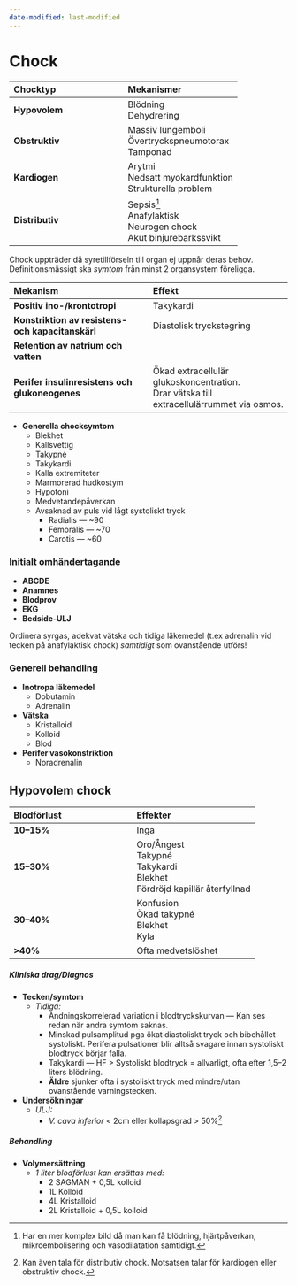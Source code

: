 ```yaml
---
date-modified: last-modified
---
```


# Chock

|**Chocktyp**|**Mekanismer**|
|:---|:---|
|**Hypovolem**|Blödning<br>Dehydrering|
|**Obstruktiv**|Massiv lungemboli<br>Övertryckspneumotorax<br>Tamponad|
|**Kardiogen**|Arytmi<br>Nedsatt myokardfunktion<br>Strukturella problem|
|**Distributiv**|Sepsis^[Har en mer komplex bild då man kan få blödning, hjärtpåverkan, mikroembolisering och vasodilatation samtidigt.]<br>Anafylaktisk<br>Neurogen chock<br>Akut binjurebarkssvikt|

Chock uppträder då syretillförseln till organ ej uppnår deras behov.
Definitionsmässigt ska *symtom* från minst 2 organsystem föreligga.

|**Mekanism**|**Effekt**|
|:---|:---|
|**Positiv ino-/krontotropi**|Takykardi
|**Konstriktion av resistens- och kapacitanskärl**|Diastolisk tryckstegring|
|**Retention av natrium och vatten**||
|**Perifer insulinresistens och glukoneogenes**|Ökad extracellulär glukoskoncentration.<br>Drar vätska till extracellulärrummet via osmos.

- **Generella chocksymtom**
    - Blekhet
    - Kallsvettig
    - Takypné
    - Takykardi
    - Kalla extremiteter
    - Marmorerad hudkostym
    - Hypotoni
    - Medvetandepåverkan
    - Avsaknad av puls vid lågt systoliskt tryck
        - Radialis --- ~90
        - Femoralis --- ~70
        - Carotis --- ~60

### Initialt omhändertagande

- **ABCDE**
- **Anamnes**
- **Blodprov**
- **EKG**
- **Bedside-ULJ**

Ordinera syrgas, adekvat vätska och tidiga läkemedel (t.ex adrenalin vid tecken
på anafylaktisk chock) *samtidigt* som ovanstående utförs!

### Generell behandling

- **Inotropa läkemedel**
    - Dobutamin
    - Adrenalin
- **Vätska**
    - Kristalloid
    - Kolloid
    - Blod
- **Perifer vasokonstriktion**
    - Noradrenalin

## Hypovolem chock

|**Blodförlust**|**Effekter**|
|:---|:---|
|**10--15%**|Inga|
|**15--30%**|Oro/Ångest<br>Takypné<br>Takykardi<br>Blekhet<br>Fördröjd kapillär återfyllnad|
|**30--40%**|Konfusion<br>Ökad takypné<br>Blekhet<br>Kyla|
|**>40%**|Ofta medvetslöshet|

##### Kliniska drag/Diagnos

- **Tecken/symtom**
    - *Tidiga:*
        - Andningskorrelerad variation i blodtryckskurvan --- Kan ses redan när
        andra symtom saknas.
        - Minskad pulsamplitud pga ökat diastoliskt tryck och bibehållet
        systoliskt. Perifera pulsationer blir alltså svagare innan systoliskt
        blodtryck börjar falla.
        - Takykardi --- HF > Systoliskt blodtryck = allvarligt, ofta efter
        1,5--2 liters blödning.
        - **Äldre** sjunker ofta i systoliskt tryck med mindre/utan ovanstående
          varningstecken.
- **Undersökningar**
    - *ULJ:*
        - *V. cava inferior* < 2cm eller kollapsgrad > 50%^[Kan även tala för
        distributiv chock. Motsatsen talar för kardiogen eller obstruktiv chock.]

##### Behandling

* **Volymersättning**
    - *1 liter blodförlust kan ersättas med:*
        - 2 SAGMAN + 0,5L kolloid
        - 1L Kolloid
        - 4L Kristalloid
        - 2L Kristalloid + 0,5L kolloid

